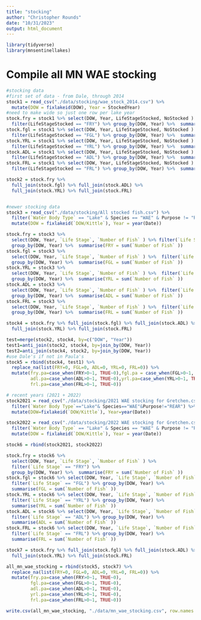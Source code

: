 ```yaml
---
title: "stocking"
author: "Christopher Rounds"
date: "10/31/2023"
output: html_document
---
```


```r
library(tidyverse)
library(mnsentinellakes)
```

# Compile all MN WAE stocking
```r
#stocking data
#first set of data - from Dale, through 2014
stock1 = read_csv("./data/stocking/wae_stock_2014.csv") %>% 
  mutate(DOW = fixlakeid(DOW), Year = StockedYear) 
#need to make wide so just one row per lake year
stock.fry = stock1 %>% select(DOW, Year, LifeStageStocked, NoStocked ) %>%  
  filter(LifeStageStocked == "FRY") %>% group_by(DOW, Year) %>%  summarise(FRY = sum(NoStocked ))
stock.fgl = stock1 %>% select(DOW, Year, LifeStageStocked, NoStocked ) %>%  
  filter(LifeStageStocked == "FGL") %>% group_by(DOW, Year) %>%  summarise(FGL = sum(NoStocked ))
stock.YRL = stock1 %>% select(DOW, Year, LifeStageStocked, NoStocked ) %>%  
  filter(LifeStageStocked == "YRL") %>% group_by(DOW, Year) %>%  summarise(YRL = sum(NoStocked ))
stock.ADL = stock1 %>% select(DOW, Year, LifeStageStocked, NoStocked ) %>%  
  filter(LifeStageStocked == "ADL") %>% group_by(DOW, Year) %>%  summarise(ADL = sum(NoStocked ))
stock.FRL = stock1 %>% select(DOW, Year, LifeStageStocked, NoStocked ) %>%  
  filter(LifeStageStocked == "FRL") %>% group_by(DOW, Year) %>%  summarise(FRL = sum(NoStocked ))

stock2 = stock.fry %>% 
  full_join(stock.fgl) %>% full_join(stock.ADL) %>% 
  full_join(stock.YRL) %>% full_join(stock.FRL)


#newer stocking data
stock3 = read_csv("./data/stocking/All stocked fish.csv") %>% 
  filter(`Water Body Type` == "Lake" & Species == "WAE" & Purpose != "REAR") %>%
  mutate(DOW = fixlakeid(`DOW/Kittle`), Year = year(Date)) 

stock.fry = stock3 %>%
  select(DOW, Year, `Life Stage`, `Number of Fish` ) %>% filter(`Life Stage` == "FRY") %>%
  group_by(DOW, Year) %>%  summarise(FRY = sum(`Number of Fish` ))
stock.fgl = stock3 %>% 
  select(DOW, Year, `Life Stage`, `Number of Fish` ) %>%  filter(`Life Stage` == "FGL") %>%
  group_by(DOW, Year) %>%  summarise(FGL = sum(`Number of Fish` ))
stock.YRL = stock3 %>%
  select(DOW, Year, `Life Stage`, `Number of Fish` ) %>%  filter(`Life Stage` == "YRL") %>%
  group_by(DOW, Year) %>%  summarise(YRL = sum(`Number of Fish` ))
stock.ADL = stock3 %>%
  select(DOW, Year, `Life Stage`, `Number of Fish` ) %>%  filter(`Life Stage` == "ADL") %>%
  group_by(DOW, Year) %>%  summarise(ADL = sum(`Number of Fish` ))
stock.FRL = stock3 %>%
  select(DOW, Year, `Life Stage`, `Number of Fish` ) %>%  filter(`Life Stage` == "FRL") %>%
  group_by(DOW, Year) %>%  summarise(FRL = sum(`Number of Fish` ))

stock4 = stock.fry %>% full_join(stock.fgl) %>% full_join(stock.ADL) %>%
  full_join(stock.YRL) %>% full_join(stock.FRL)

test=merge(stock2, stock4, by=c("DOW", "Year"))
test1=anti_join(stock2, stock4, by=join_by(DOW, Year))
test2=anti_join(stock4, stock2, by=join_by(DOW, Year))
#use Dale's if not in Paula's 
stock5 = rbind(stock4, test1) %>% 
  replace_na(list(FRY=0, FGL=0, ADL=0, YRL=0, FRL=0)) %>% 
  mutate(fry.pa=case_when(FRY>0~1, TRUE~0),fgl.pa = case_when(FGL>0~1, TRUE~0),
         adl.pa=case_when(ADL>0~1, TRUE~0),yrl.pa=case_when(YRL>0~1, TRUE~0),
         frl.pa=case_when(FRL>0~1, TRUE~0))

# recent years (2021 + 2022)
stock2021 = read_csv("./data/stocking/2021 WAE stocking for Gretchen.csv") %>% 
  filter(`Water Body Type`=="Lake"& Species=="WAE"&Purpose!="REAR") %>%
  mutate(DOW=fixlakeid(`DOW/Kittle`), Year=year(Date))

stock2022 = read_csv("./data/stocking/2022 WAE stocking for Gretchen.csv") %>% 
  filter(`Water Body Type` == "Lake" & Species == "WAE" & Purpose != "REAR") %>%
  mutate(DOW = fixlakeid(`DOW/Kittle`), Year = year(Date))

stock6 = rbind(stock2021, stock2022)

stock.fry = stock6 %>%
  select(DOW, Year, `Life Stage`, `Number of Fish` ) %>%  
  filter(`Life Stage` == "FRY") %>% 
  group_by(DOW, Year) %>%  summarise(FRY = sum(`Number of Fish` ))
stock.fgl = stock6 %>% select(DOW, Year, `Life Stage`, `Number of Fish` ) %>%  
  filter(`Life Stage` == "FGL") %>% group_by(DOW, Year) %>% 
  summarise(FGL = sum(`Number of Fish` ))
stock.YRL = stock6 %>% select(DOW, Year, `Life Stage`, `Number of Fish` ) %>%  
  filter(`Life Stage` == "YRL") %>% group_by(DOW, Year) %>% 
  summarise(YRL = sum(`Number of Fish` ))
stock.ADL = stock6 %>% select(DOW, Year, `Life Stage`, `Number of Fish` ) %>% 
  filter(`Life Stage` == "ADL") %>% group_by(DOW, Year) %>% 
  summarise(ADL = sum(`Number of Fish` ))
stock.FRL = stock6 %>% select(DOW, Year, `Life Stage`, `Number of Fish` ) %>%  
  filter(`Life Stage` == "FRL") %>% group_by(DOW, Year) %>% 
  summarise(FRL = sum(`Number of Fish` ))

stock7 = stock.fry %>% full_join(stock.fgl) %>% full_join(stock.ADL) %>% 
  full_join(stock.YRL) %>% full_join(stock.FRL)

all_mn_wae_stocking = rbind(stock5, stock7) %>% 
  replace_na(list(FRY=0, FGL=0, ADL=0, YRL=0, FRL=0)) %>% 
  mutate(fry.pa=case_when(FRY>0~1, TRUE~0), 
         fgl.pa=case_when(FGL>0~1, TRUE~0), 
         adl.pa=case_when(ADL>0~1, TRUE~0),
         yrl.pa=case_when(YRL>0~1, TRUE~0), 
         frl.pa=case_when(FRL>0~1, TRUE~0))

write.csv(all_mn_wae_stocking, "./data/mn_wae_stocking.csv", row.names = F)
```




